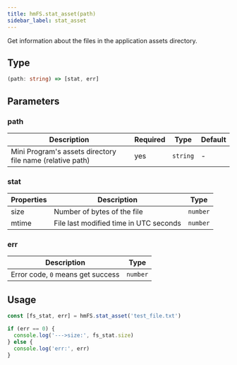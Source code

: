 ```yaml
---
title: hmFS.stat_asset(path)
sidebar_label: stat_asset
---
```


Get information about the files in the application assets directory.

## Type

```ts
(path: string) => [stat, err]
```

## Parameters

### path

| Description                                       | Required | Type     | Default |
| ------------------------------------------------- | -------- | -------- | ------- |
| Mini Program's assets directory file name (relative path) | yes      | `string` | -       |

### stat

| Properties | Description                            | Type     |
| ---------- | -------------------------------------- | -------- |
| size       | Number of bytes of the file            | `number` |
| mtime      | File last modified time in UTC seconds | `number` |

### err

| Description                       | Type     |
| --------------------------------- | -------- |
| Error code, `0` means get success | `number` |

## Usage

```js
const [fs_stat, err] = hmFS.stat_asset('test_file.txt')

if (err == 0) {
  console.log('--->size:', fs_stat.size)
} else {
  console.log('err:', err)
}
```
